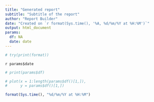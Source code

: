 ```yaml
---
title: "Generated report"
subtitle: "Subtitle of the report"
author: "Report Builder"
date: "Created on `r format(Sys.time(), '%A, %d/%m/%Y at %H:%M')`"
output: html_document
params:
  df: NA
  date: date
---
```


```r
# try(print(format))
```

`r params$date`


```r
# print(params$df)
```

```r
# plot(x = 1:length(params$df()[1,]),
#      y = params$df()[1,])
```

```r
format(Sys.time(), "%d/%m/%Y at %H:%M")
```

